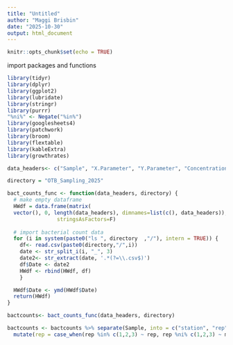 ```yaml
---
title: "Untitled"
author: "Maggi Brisbin"
date: "2025-10-30"
output: html_document
---
```


```r
knitr::opts_chunk$set(echo = TRUE)
```


import packages and functions
```r
library(tidyr)
library(dplyr)
library(ggplot2)
library(lubridate)
library(stringr)
library(purrr)
"%ni%" <- Negate("%in%")
library(googlesheets4)
library(patchwork)
library(broom)
library(flextable)
library(kableExtra)
library(growthrates)
```


```r
data_headers<- c("Sample", "X.Parameter", "Y.Parameter", "Concentration", "Date", "X.Mean", "Y.Mean", "X.SD", "Y.SD")

directory = "OTB_Sampling_2025"

bact_counts_func <- function(data_headers, directory) { 
  # make empty dataframe 
  HWdf = data.frame(matrix(
  vector(), 0, length(data_headers), dimnames=list(c(), data_headers)),
                stringsAsFactors=F)
  
  # import bacterial count data
  for (i in system(paste0("ls ", directory  ,"/"), intern = TRUE)) {
    df<- read.csv(paste0(directory,"/",i))
    date <- str_split_i(i, "_", 3)
    date2<- str_extract(date, '.*(?=\\.csv$)')
    df$Date <- date2
    HWdf <- rbind(HWdf, df)
    }

  HWdf$Date <- ymd(HWdf$Date)
  return(HWdf)
}

bactcounts<- bact_counts_func(data_headers, directory)
```


```r
bactcounts <- bactcounts %>% separate(Sample, into = c("station", "rep", "mix"), sep = "_") %>% 
  mutate(rep = case_when(rep %in% c(1,2,3) ~ rep, rep %ni% c(1,2,3) ~ mix)  ) %>%  select(!mix)



```


